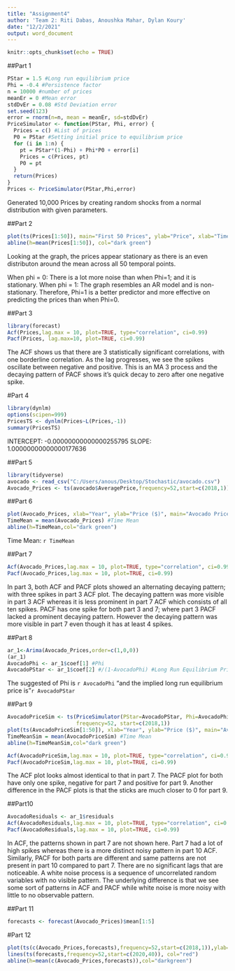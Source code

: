 ---
title: "Assignment4"
author: 'Team 2: Riti Dabas, Anoushka Mahar, Dylan Koury'
date: "12/2/2021"
output: word_document
---

```{r setup, include=FALSE}
knitr::opts_chunk$set(echo = TRUE)
```

##Part 1
```{r, echo=F}
PStar = 1.5 #Long run equilibrium price
Phi = -0.4 #Persistence factor
n = 10000 #number of prices
meanEr = 0 #Mean error
stdDvEr = 0.08 #Std Deviation error
set.seed(123)
error = rnorm(n=n, mean = meanEr, sd=stdDvEr)
PriceSimulator <- function(PStar, Phi, error) {
  Prices = c() #List of prices
  P0 = PStar #Setting initial price to equilibrium price
  for (i in 1:n) {
    pt = PStar*(1-Phi) + Phi*P0 + error[i]
    Prices = c(Prices, pt)
    P0 = pt
  }
  return(Prices)
}
Prices <- PriceSimulator(PStar,Phi,error)
```
Generated 10,000 Prices by creating random shocks from a normal distribution with given parameters.


##Part 2
```{r, echo=FALSE}
plot(ts(Prices[1:50]), main="First 50 Prices", ylab="Price", xlab="Time (unspecified)")
abline(h=mean(Prices[1:50]), col="dark green")
```
Looking at the graph, the prices appear stationary as there is an even distributon around the mean across all 50 temporal points.

When phi = 0: There is a lot more noise than when Phi=1; and it is stationary.
When phi = 1: The graph resembles an AR model and is non-stationary.
Therefore,  Phi=1 is a better predictor and more effective on predicting the prices than when Phi=0.


##Part 3
```{r, echo=FALSE, warning=FALSE}
library(forecast)
Acf(Prices,lag.max = 10, plot=TRUE, type="correlation", ci=0.99)
Pacf(Prices, lag.max=10, plot=TRUE, ci=0.99)
```
The ACF shows us that there are 3 statistically significant correlations, with one borderline correlation. As the lag progresses, we see the spikes oscillate between negative and positive.
This is an MA 3 process and the decaying pattern of PACF shows it's quick decay to zero after one negative spike.

#Part 4
```{r, echo=FALSE, warning=FALSE}
library(dynlm)
options(scipen=999)
PricesTS <- dynlm(Prices~L(Prices,-1))
summary(PricesTS)
```
INTERCEPT: -0.00000000000000255795 
SLOPE: 1.00000000000000177636 

##Part 5
```{r, echo=FALSE, warning=FALSE}
library(tidyverse)
avocado <- read_csv("C:/Users/anous/Desktop/Stochastic/avocado.csv")
Avocado_Prices <- ts(avocado$AveragePrice,frequency=52,start=c(2018,1))
```

##Part 6
```{r, echo=FALSE}
plot(Avocado_Prices, xlab="Year", ylab="Price ($)", main="Avocado Prices (2018-20)")
TimeMean = mean(Avocado_Prices) #Time Mean
abline(h=TimeMean,col="dark green")
```
Time Mean: `r TimeMean`

##Part 7
```{r, echo=FALSE}
Acf(Avocado_Prices,lag.max = 10, plot=TRUE, type="correlation", ci=0.99)
Pacf(Avocado_Prices,lag.max = 10, plot=TRUE, ci=0.99)
```

In part 3, both ACF and PACF plots showed an alternating decaying pattern; with three spikes in part 3 ACF plot. The decaying pattern was more visible in part 3 ACF whereas it is less prominent in part 7 ACF which consists of  all ten spikes. 
PACF has one spike for both part 3 and 7; where part 3 PACF lacked a prominent decaying pattern. However the decaying pattern was more visible in part 7 even though it has at least 4 spikes. 

##Part 8
```{r, echo=FALSE}
ar_1<-Arima(Avocado_Prices,order=c(1,0,0))
(ar_1)
AvocadoPhi <- ar_1$coef[1] #Phi
AvocadoPStar <- ar_1$coef[2] #/(1-AvocadoPhi) #Long Run Equilibrium Price
```

The suggested of Phi is  `r AvocadoPhi` "and the implied long run equilibrium price is "`r AvocadoPStar`

##Part 9
```{r, echo=FALSE}
AvocadoPriceSim <- ts(PriceSimulator(PStar=AvocadoPStar, Phi=AvocadoPhi, error=error),
                      frequency=52, start=c(2018,1))
plot(ts(AvocadoPriceSim[1:50]), xlab="Year", ylab="Price ($)", main="Avocado Prices (2018-20)")
TimeMeanSim = mean(AvocadoPriceSim) #Time Mean
abline(h=TimeMeanSim,col="dark green")

Acf(AvocadoPriceSim,lag.max = 10, plot=TRUE, type="correlation", ci=0.99)
Pacf(AvocadoPriceSim,lag.max = 10, plot=TRUE, ci=0.99)
```

The ACF plot looks almost identical to that in part 7.
The PACF plot for both have only one spike, negative for part 7 and positive for part 9. Another difference in the PACF plots is that the sticks are much closer to 0 for part 9.

##Part10
```{r, echo=FALSE}
AvocadoResiduals <- ar_1$residuals
Acf(AvocadoResiduals,lag.max = 10, plot=TRUE, type="correlation", ci=0.99)
Pacf(AvocadoResiduals,lag.max = 10, plot=TRUE, ci=0.99)
```
In ACF, the patterns shown in part 7 are not shown here. Part 7 had a lot of high spikes whereas there is a more distinct noisy pattern in part 10 ACF. Similarly, PACF for both parts are different and same patterns are not present in part 10 compared to part 7. There are no significant lags that are noticeable.  A white noise process is a sequence of uncorrelated random variables with no visible pattern. The underlying difference is that we see some sort of patterns in ACF and PACF while white noise is more noisy with little to no observable pattern. 



##Part 11
```{r, echo=FALSE}
forecasts <- forecast(Avocado_Prices)$mean[1:5]
```



#Part 12
```{r, echo=FALSE}
plot(ts(c(Avocado_Prices,forecasts),frequency=52,start=c(2018,1)),ylab="Price ($)",main="Avocado Prices and Forecast")
lines(ts(forecasts,frequency=52,start=c(2020,40)), col="red")
abline(h=mean(c(Avocado_Prices,forecasts)),col="darkgreen")
```


